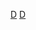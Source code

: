 {{Navbox
| name       = 时段
| title      = [[時段]]
| listclass  = hlist
| list1      = 
* {{Link-en|凌晨时段|Graveyard slot}}（2:00－5:00）
* [[晨間新聞|晨间时段]]（5:00－10:00）
* {{Link-en|日间电视|Daytime television|日间时段}}（10:00－19:00）
* {{Link-en|次黄金时段|Fringe time}}（19:00）
* [[黃金時段]]（19:00－23:00）
* {{Link-en|深夜电视|Late night television|深夜时段}}（23:00－2:00）
| below      = <small>注：''此处时间仅供参考，具体请以所在地区为准。''</small>
}}<noinclude>[[Category:廣播導航模板|D]]
[[Category:電視導航模板|D]]</noinclude>
